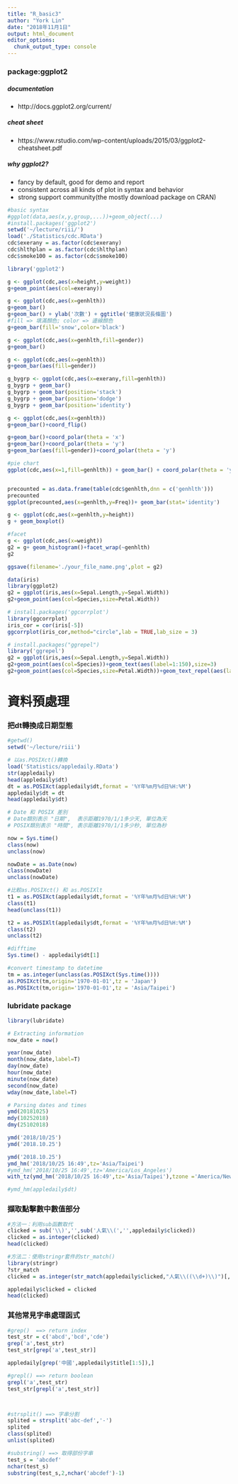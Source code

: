```yaml
---
title: "R_basic3"
author: "York Lin"
date: "2018年11月1日"
output: html_document
editor_options: 
  chunk_output_type: console
---
```


### package:ggplot2
##### documentation
- http://docs.ggplot2.org/current/

##### cheat sheet
- https://www.rstudio.com/wp-content/uploads/2015/03/ggplot2-cheatsheet.pdf

##### why ggplot2?
- fancy by default, good for demo and report 
- consistent across all kinds of plot in syntax and behavior
- strong support community(the mostly download package on CRAN)
```R
#basic syntax
#ggplot(data,aes(x,y,group,...))+geom_object(...)
#install.packages('ggplot2')
setwd('~/lecture/riii/')
load('./Statistics/cdc.RData')
cdc$exerany = as.factor(cdc$exerany)
cdc$hlthplan = as.factor(cdc$hlthplan)
cdc$smoke100 = as.factor(cdc$smoke100)

library('ggplot2')

g <- ggplot(cdc,aes(x=height,y=weight))
g+geom_point(aes(col=exerany))

g <- ggplot(cdc,aes(x=genhlth))
g+geom_bar()
g+geom_bar() + ylab('次數') + ggtitle('健康狀況長條圖')
#fill => 填滿顏色; color => 邊線顏色
g+geom_bar(fill='snow',color='black')

g <- ggplot(cdc,aes(x=genhlth,fill=gender))
g+geom_bar()

g <- ggplot(cdc,aes(x=genhlth))
g+geom_bar(aes(fill=gender))

g_bygrp <- ggplot(cdc,aes(x=exerany,fill=genhlth))
g_bygrp + geom_bar()
g_bygrp + geom_bar(position='stack')
g_bygrp + geom_bar(position='dodge')
g_bygrp + geom_bar(position='identity')

g <- ggplot(cdc,aes(x=genhlth))
g+geom_bar()+coord_flip()

g+geom_bar()+coord_polar(theta = 'x')
g+geom_bar()+coord_polar(theta = 'y')
g+geom_bar(aes(fill=gender))+coord_polar(theta = 'y')

#pie chart
ggplot(cdc,aes(x=1,fill=genhlth)) + geom_bar() + coord_polar(theta = 'y')


precounted = as.data.frame(table(cdc$genhlth,dnn = c('genhlth')))
precounted
ggplot(precounted,aes(x=genhlth,y=Freq))+ geom_bar(stat='identity')

g <- ggplot(cdc,aes(x=genhlth,y=height))
g + geom_boxplot()

#facet
g <- ggplot(cdc,aes(x=weight))
g2 = g+ geom_histogram()+facet_wrap(~genhlth)
g2

ggsave(filename='./your_file_name.png',plot = g2)
```

```R
data(iris)
library(ggplot2)
g2 = ggplot(iris,aes(x=Sepal.Length,y=Sepal.Width))
g2+geom_point(aes(col=Species,size=Petal.Width))

# install.packages('ggcorrplot')
library(ggcorrplot)
iris_cor = cor(iris[-5])
ggcorrplot(iris_cor,method="circle",lab = TRUE,lab_size = 3)

# install.packages("ggrepel") 
library('ggrepel')
g2 = ggplot(iris,aes(x=Sepal.Length,y=Sepal.Width))
g2+geom_point(aes(col=Species))+geom_text(aes(label=1:150),size=3)
g2+geom_point(aes(col=Species,size=Petal.Width))+geom_text_repel(aes(label=1:150),size=2)
```

# 資料預處理

### 把dt轉換成日期型態
```R
#getwd()
setwd('~/lecture/riii')

# 以as.POSIXct()轉換
load('Statistics/appledaily.RData')
str(appledaily)
head(appledaily$dt)
dt = as.POSIXct(appledaily$dt,format = '%Y年%m月%d日%H:%M')
appledaily$dt = dt
head(appledaily$dt)

# Date 和 POSIX 差別
# Date類別表示 "日期",  表示距離1970/1/1多少天, 單位為天
# POSIX類別表示 "時間", 表示距離1970/1/1多少秒, 單位為秒

now = Sys.time()
class(now)
unclass(now)

nowDate = as.Date(now)
class(nowDate)
unclass(nowDate)

#比較as.POSIXct() 和 as.POSIXlt
t1 = as.POSIXct(appledaily$dt,format = '%Y年%m月%d日%H:%M')
class(t1)
head(unclass(t1))

t2 = as.POSIXlt(appledaily$dt,format = '%Y年%m月%d日%H:%M')
class(t2)
unclass(t2)

#difftime
Sys.time() - appledaily$dt[1]

#convert timestamp to datetime
tm = as.integer(unclass(as.POSIXct(Sys.time())))
as.POSIXct(tm,origin='1970-01-01',tz = 'Japan')
as.POSIXct(tm,origin='1970-01-01',tz = 'Asia/Taipei')
```

### lubridate package
```R
library(lubridate)

# Extracting information
now_date = now()

year(now_date)
month(now_date,label=T)
day(now_date)
hour(now_date)
minute(now_date)
second(now_date)
wday(now_date,label=T)

# Parsing dates and times
ymd(20181025)
mdy(10252018)
dmy(25102018)

ymd('2018/10/25')
ymd('2018.10.25')

ymd('2018.10.25')
ymd_hm('2018/10/25 16:49',tz='Asia/Taipei')
#ymd_hm('2018/10/25 16:49',tz='America/Los_Angeles')
with_tz(ymd_hm('2018/10/25 16:49',tz='Asia/Taipei'),tzone ='America/New_York' )

#ymd_hm(appledaily$dt)
```

### 擷取點擊數中數值部分
```R
#方法一：利用sub函數取代
clicked = sub('\\)','',sub('人氣\\(','',appledaily$clicked))
clicked = as.integer(clicked)
head(clicked)

#方法二：使用stringr套件的str_match()
library(stringr)
?str_match
clicked = as.integer(str_match(appledaily$clicked,"人氣\\((\\d+)\\)")[,2])

appledaily$clicked = clicked
head(clicked)
```

### 其他常見字串處理函式
```R
#grep()  ==> return index
test_str = c('abcd','bcd','cde')
grep('a',test_str)
test_str[grep('a',test_str)]

appledaily[grep('中國',appledaily$title[1:5]),]

#grepl() ==> return boolean 
grepl('a',test_str)
test_str[grepl('a',test_str)]



#strsplit() ==> 字串分割
splited = strsplit('abc-def','-')
splited
class(splited)
unlist(splited)

#substring() ==> 取得部份字串
test_s = 'abcdef'
nchar(test_s)
substring(test_s,2,nchar('abcdef')-1)
```

